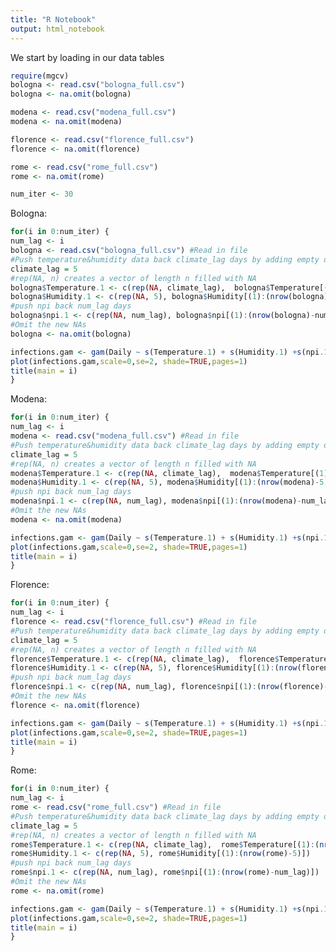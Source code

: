 ```yaml
---
title: "R Notebook"
output: html_notebook
---
```


We start by loading in our data tables

```r
require(mgcv)
bologna <- read.csv("bologna_full.csv")
bologna <- na.omit(bologna)

modena <- read.csv("modena_full.csv")
modena <- na.omit(modena)

florence <- read.csv("florence_full.csv")
florence <- na.omit(florence)

rome <- read.csv("rome_full.csv")
rome <- na.omit(rome)

num_iter <- 30
```


Bologna:
```r
for(i in 0:num_iter) {
num_lag <- i
bologna <- read.csv("bologna_full.csv") #Read in file
#Push temperature&humidity data back climate_lag days by adding empty data in front
climate_lag = 5
#rep(NA, n) creates a vector of length n filled with NA
bologna$Temperature.1 <- c(rep(NA, climate_lag),  bologna$Temperature[(1):(nrow(bologna)-climate_lag)]) 
bologna$Humidity.1 <- c(rep(NA, 5), bologna$Humidity[(1):(nrow(bologna)-5)])
#push npi back num_lag days
bologna$npi.1 <- c(rep(NA, num_lag), bologna$npi[(1):(nrow(bologna)-num_lag)])
#Omit the new NAs
bologna <- na.omit(bologna)

infections.gam <- gam(Daily ~ s(Temperature.1) + s(Humidity.1) +s(npi.1, k=4), family=poisson(link="log"), data=bologna)
plot(infections.gam,scale=0,se=2, shade=TRUE,pages=1)
title(main = i)
}
```

Modena:
```r
for(i in 0:num_iter) {
num_lag <- i
modena <- read.csv("modena_full.csv") #Read in file
#Push temperature&humidity data back climate_lag days by adding empty data in front
climate_lag = 5
#rep(NA, n) creates a vector of length n filled with NA
modena$Temperature.1 <- c(rep(NA, climate_lag),  modena$Temperature[(1):(nrow(modena)-climate_lag)]) 
modena$Humidity.1 <- c(rep(NA, 5), modena$Humidity[(1):(nrow(modena)-5)])
#push npi back num_lag days
modena$npi.1 <- c(rep(NA, num_lag), modena$npi[(1):(nrow(modena)-num_lag)])
#Omit the new NAs
modena <- na.omit(modena)

infections.gam <- gam(Daily ~ s(Temperature.1) + s(Humidity.1) +s(npi.1, k=4), family=poisson(link="log"), data=modena)
plot(infections.gam,scale=0,se=2, shade=TRUE,pages=1)
title(main = i)
}

```

Florence:
```r
for(i in 0:num_iter) {
num_lag <- i
florence <- read.csv("florence_full.csv") #Read in file
#Push temperature&humidity data back climate_lag days by adding empty data in front
climate_lag = 5
#rep(NA, n) creates a vector of length n filled with NA
florence$Temperature.1 <- c(rep(NA, climate_lag),  florence$Temperature[(1):(nrow(florence)-climate_lag)]) 
florence$Humidity.1 <- c(rep(NA, 5), florence$Humidity[(1):(nrow(florence)-5)])
#push npi back num_lag days
florence$npi.1 <- c(rep(NA, num_lag), florence$npi[(1):(nrow(florence)-num_lag)])
#Omit the new NAs
florence <- na.omit(florence)

infections.gam <- gam(Daily ~ s(Temperature.1) + s(Humidity.1) +s(npi.1, k=4), family=poisson(link="log"), data=florence)
plot(infections.gam,scale=0,se=2, shade=TRUE,pages=1)
title(main = i)
}
```


Rome:
```r
for(i in 0:num_iter) {
num_lag <- i
rome <- read.csv("rome_full.csv") #Read in file
#Push temperature&humidity data back climate_lag days by adding empty data in front
climate_lag = 5
#rep(NA, n) creates a vector of length n filled with NA
rome$Temperature.1 <- c(rep(NA, climate_lag),  rome$Temperature[(1):(nrow(rome)-climate_lag)]) 
rome$Humidity.1 <- c(rep(NA, 5), rome$Humidity[(1):(nrow(rome)-5)])
#push npi back num_lag days
rome$npi.1 <- c(rep(NA, num_lag), rome$npi[(1):(nrow(rome)-num_lag)])
#Omit the new NAs
rome <- na.omit(rome)

infections.gam <- gam(Daily ~ s(Temperature.1) + s(Humidity.1) +s(npi.1, k=4), family=poisson(link="log"), data=rome)
plot(infections.gam,scale=0,se=2, shade=TRUE,pages=1)
title(main = i)
}
```
